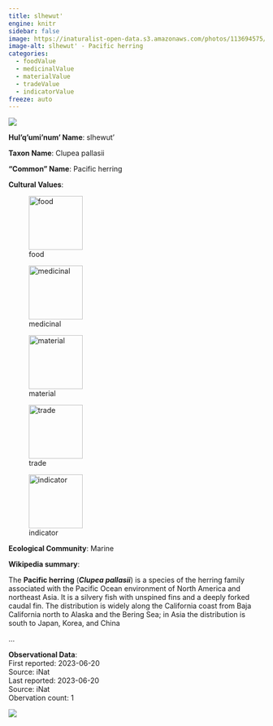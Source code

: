 ```yaml
---
title: slhewut'
engine: knitr
sidebar: false
image: https://inaturalist-open-data.s3.amazonaws.com/photos/113694575/medium.jpeg
image-alt: slhewut' - Pacific herring
categories:
  - foodValue
  - medicinalValue
  - materialValue
  - tradeValue
  - indicatorValue
freeze: auto
---
```

![](https://inaturalist-open-data.s3.amazonaws.com/photos/113694575/medium.jpeg){fig-alt="slhewut' - Pacific herring"}

**Hul'q'umi'num' Name**: slhewut'



**Taxon Name**: Clupea pallasii

**"Common" Name**: Pacific herring

**Cultural Values**:  

::: {layout-nrow=1 style="width:60%"}
![food](/files/food.svg){width=106px}

![medicinal](/files/medicinal.svg){width=106px}

![material](/files/material.svg){width=106px}

![trade](/files/trade.svg){width=106px}

![indicator](/files/indicator.svg){width=106px}
:::

**Ecological Community**: Marine

**Wikipedia summary**:  
<p class="mw-empty-elt">
</p>

<p>The <b>Pacific herring</b> (<i><b>Clupea pallasii</b></i>) is a species of the herring family associated with the Pacific Ocean environment of North America and northeast Asia. It is a silvery fish with unspined fins and a deeply forked caudal fin. The distribution is widely along the California coast from Baja California north to Alaska and the Bering Sea; in Asia the distribution is south to Japan, Korea, and China</p>...

**Observational Data**:   
First reported: 2023-06-20  
Source: iNat  
Last reported: 2023-06-20  
Source: iNat  
Obervation count: 1

![](community_dist.png)
